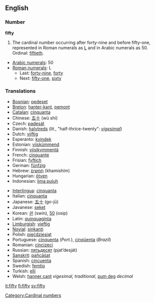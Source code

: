 ==English==

{{rank|scene|hot|I\'d|847|fifty|trust|perfectly|fixed}}

===Number===
'''fifty'''

# The cardinal number occurring after forty-nine and before fifty-one, represented in Roman numerals as [[L]] and in Arabic numerals as 50.  Ordinal: [[fiftieth]].
*[[w:Arabic numerals|Arabic numerals]]: 50
*[[w:Roman numerals|Roman numerals]]: L
**Last: [[forty-nine]], [[forty]]
**Next: [[fifty-one]], [[sixty]]

===Translations===
{{top}}
*[[Bosnian]]: [[pedeset]]
*[[Breton]]: [[hanter-kant]], [[pemont]]
*[[Catalan]]: [[cinquanta]]
*Chinese: [[五十]] (wǔ shí)
*Czech: [[padesát]]
*Danish: [[halvtreds]] (lit., "half-thrice-twenty": ''[[vigesimal]]'')
*Dutch: [[vijftig]] {{f}}
*Esperanto: [[kvindek]]
*Estonian: [[viiskümmend]]
*Finnish: [[viisikymmentä]]
*French: [[cinquante]] {{m}}
*Frisian: [[fyftich]]
*German: [[fünfzig]] {{f}}
*Hebrew: [[חמשים]] (khamishím) {{f}}
*Hungarian: [[ötven]]
*Indonesian: [[lima puluh]]
{{mid}}
*[[Interlingua]]: [[cinquanta]]
*Italian: [[cinquanta]] {{f}}
*Japanese: [[五十]] (go-jū)
*Javanese: [[seket]]
*Korean: [[쉰]] (swin), [[50]] (osip)
*Latin: [[quinquaginta]]
*[[Limburgish]]: [[vieftig]]
*[[Novial]]: [[sinkanti]]
*Polish: [[pięćdziesiąt]]
*Portuguese: [[cinquenta]] (''Port.''), [[cinqüenta]] (''Brazil'')
*Romanian: [[cincizeci]]
*Russian: [[пятьдесят]] (pjat’desját)
*[[Sanskrit]]: [[pañcāśat]]
*Spanish: [[cincuenta]]
*Swedish: [[femtio]]
*Turkish: [[elli]]
*Welsh: [[hanner cant]] ''vigesimal, traditional'', [[pum deg]] ''decimal''
{{bottom}}

[[Category:Cardinal numbers]]

[[it:fifty]]
[[fi:fifty]]
[[sv:fifty]]